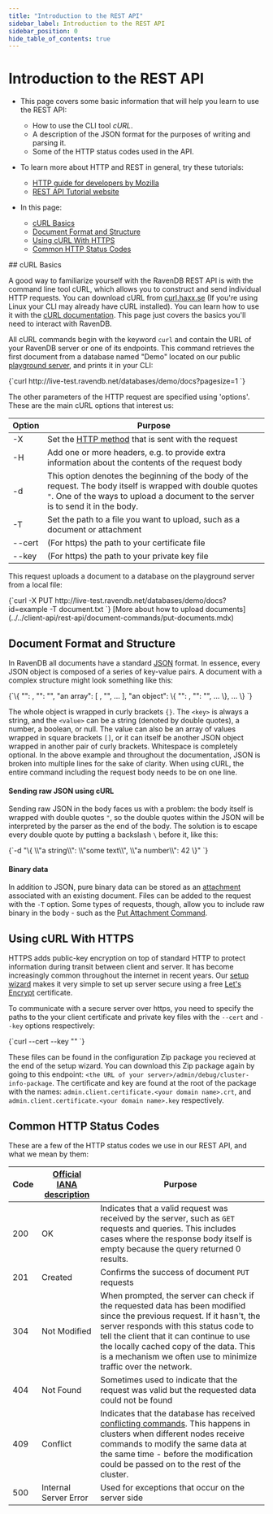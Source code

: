 ```yaml
---
title: "Introduction to the REST API"
sidebar_label: Introduction to the REST API
sidebar_position: 0
hide_table_of_contents: true
---
```



# Introduction to the REST API
<Admonition type="note" title="Note">

* This page covers some basic information that will help you learn to use the REST API:  
  * How to use the CLI tool *cURL*.  
  * A description of the JSON format for the purposes of writing and parsing it.  
  * Some of the HTTP status codes used in the API.  

* To learn more about HTTP and REST in general, try these tutorials:  
  * [HTTP guide for developers by Mozilla](https://developer.mozilla.org/en-US/docs/Web/HTTP)
  * [REST API Tutorial website](https://www.restapitutorial.com/)

* In this page:
  * [cURL Basics](../../client-api/rest-api/rest-api-intro.mdx#curl-basics)
  * [Document Format and Structure](../../client-api/rest-api/rest-api-intro.mdx#document-format-and-structure)
  * [Using cURL With HTTPS](../../client-api/rest-api/rest-api-intro.mdx#using-curl-with-https)
  * [Common HTTP Status Codes](../../client-api/rest-api/rest-api-intro.mdx#common-http-status-codes)

</Admonition>
## cURL Basics

A good way to familiarize yourself with the RavenDB REST API is with the command line tool cURL, which allows you to construct and 
send individual HTTP requests. You can download cURL from [curl.haxx.se](https://curl.haxx.se/download.html) (If you're using Linux 
your CLI may already have cURL installed). You can learn how to use it with the [cURL documentation](https://curl.haxx.se/docs/). 
This page just covers the basics you'll need to interact with RavenDB.  

All cURL commands begin with the keyword `curl` and contain the URL of your RavenDB server or one of its endpoints. This command retrieves the first document from 
a database named "Demo" located on our public [playground server](http://live-test.ravendb.net), and prints it in your CLI:  

<TabItem value="bash" label="bash">
<CodeBlock language="bash">
{`curl http://live-test.ravendb.net/databases/demo/docs?pagesize=1
`}
</CodeBlock>
</TabItem>

The other parameters of the HTTP request are specified using 'options'. These are the main cURL options that interest us:  

| Option | Purpose |
| - | - |
| -X | Set the [HTTP method](https://www.w3.org/Protocols/rfc2616/rfc2616-sec9.html) that is sent with the request |
| -H | Add one or more headers, e.g. to provide extra information about the contents of the request body |
| -d | This option denotes the beginning of the body of the request. The body itself is wrapped with double quotes `"`. One of the ways to upload a document to the server is to send it in the body. |
| -T | Set the path to a file you want to upload, such as a document or attachment |
| --cert | (For https) the path to your certificate file |
| --key | (For https) the path to your private key file |

This request uploads a document to a database on the playground server from a local file:  

<TabItem value="bash" label="bash">
<CodeBlock language="bash">
{`curl -X PUT http://live-test.ravendb.net/databases/demo/docs?id=example -T <path to file>document.txt
`}
</CodeBlock>
</TabItem>
[More about how to upload documents](../../client-api/rest-api/document-commands/put-documents.mdx)



## Document Format and Structure

In RavenDB all documents have a standard [JSON](https://www.json.org/) format. In essence, every JSON object is composed of a series 
of key-value pairs. A document with a complex structure might look something like this:  

<TabItem value="json" label="json">
<CodeBlock language="json">
{`\{
    "<key>": <value>,
    "<key>": "<string value>",
    "an array": [
        <value>,
        "<string value>",
        ...
    ],
    "an object": \{
        "<key>": <value>,
        "<key>": "<string value>",
        ...
    \},
    ...
\}
`}
</CodeBlock>
</TabItem>

The whole object is wrapped in curly brackets `{}`. The `<key>` is always a string, and the `<value>` can be a string (denoted by 
double quotes), a number, a boolean, or null. The value can also be an array of values wrapped in square brackets `[]`, or it can itself be another JSON object 
wrapped in another pair of curly brackets. Whitespace is completely optional. In the above example and throughout the documentation, 
JSON is broken into multiple lines for the sake of clarity. When using cURL, the entire command including the request body 
needs to be on one line.  


#### Sending raw JSON using cURL
Sending raw JSON in the body faces us with a problem: the body itself is wrapped with double quotes `"`, 
so the double quotes within the JSON will be interpreted by the parser as the end of the body. The solution is to escape every double quote 
by putting a backslash `\` before it, like this:  

<TabItem value="bash" label="bash">
<CodeBlock language="bash">
{`-d "\{
    \\"a string\\": \\"some text\\",
    \\"a number\\": 42
\}"
`}
</CodeBlock>
</TabItem>


#### Binary data
In addition to JSON, pure binary data can be stored as an [attachment](../../document-extensions/attachments/what-are-attachments.mdx) 
associated with an existing document. Files can be added to the request with the `-T` option. Some types of requests, though, allow you to include raw binary in the body - such as the 
[Put Attachment Command](../../client-api/rest-api/document-commands/batch-commands.mdx#put-attachment-command).  



## Using cURL With HTTPS

HTTPS adds public-key encryption on top of standard HTTP to protect information during transit between client and server. It has 
become increasingly common throughout the internet in recent years. Our [setup wizard](../../start/installation/setup-wizard.mdx) makes 
it very simple to set up server secure using a free [Let's Encrypt](https://letsencrypt.org/) certificate.  

To communicate with a secure server over https, you need to specify the paths to the your client certificate and private key 
files with the `--cert` and `--key` options respectively:  

<TabItem value="bash" label="bash">
<CodeBlock language="bash">
{`curl --cert <path to your certificate file> --key <path to your private key file> "<server url>"
`}
</CodeBlock>
</TabItem>

These files can be found in the configuration Zip package you recieved at the end of the setup wizard. You can download this Zip package 
again by going to this endpoint: `<the URL of your server>/admin/debug/cluster-info-package`. The certificate and key are found at 
the root of the package with the names: `admin.client.certificate.<your domain name>.crt`, and 
`admin.client.certificate.<your domain name>.key` respectively.  



## Common HTTP Status Codes

These are a few of the HTTP status codes we use in our REST API, and what we mean by them:  

| Code | [Official IANA description](https://www.iana.org/assignments/http-status-codes/http-status-codes.xhtml) | Purpose |
| - | - | - |
| 200 | OK | Indicates that a valid request was received by the server, such as `GET` requests and queries. This includes cases where the response body itself is empty because the query returned 0 results. |
| 201 | Created | Confirms the success of document `PUT` requests |
| 304 | Not Modified | When prompted, the server can check if the requested data has been modified since the previous request. If it hasn't, the server responds with this status code to tell the client that it can continue to use the locally cached copy of the data. This is a mechanism we often use to minimize traffic over the network. |
| 404 | Not Found | Sometimes used to indicate that the request was valid but the requested data could not be found |
| 409 | Conflict | Indicates that the database has received [conflicting commands](../../server/clustering/replication/replication-conflicts.mdx). This happens in clusters when different nodes receive commands to modify the same data at the same time - before the modification could be passed on to the rest of the cluster. |
| 500 | Internal Server Error | Used for exceptions that occur on the server side |



